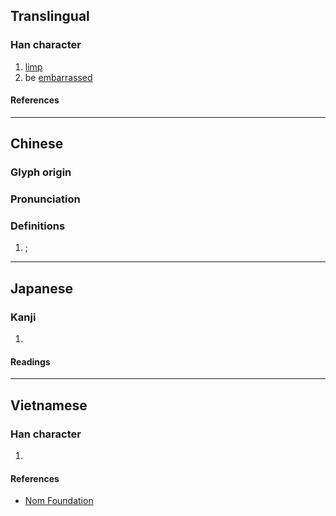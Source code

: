 {{character info}}
==Translingual==

===Han character===
{{Han char|rn=43|rad=尢|as=10|sn=13|four=|canj=KUTXC|ids=⿺尢兼}}

# [[limp]]
# be [[embarrass]]ed

====References====
{{Han ref|kx=0299.070|dkj=07604|dj=0594.220|hdz=10556.080|uh=5C32}}

----

==Chinese==
{{zh-forms|alt=魐,𡰉,凲}}

===Glyph origin===
{{Han etym}}

===Pronunciation===
{{zh-pron
|m=gān,jiān
|c=gaam3,gaam1
|mc=y
|oc=y
|cat=
}}

===Definitions===
{{zh-hanzi}}

# {{zh-original|尷|dot=}}; {{zh-only|尲尬|nocap=y}}

----

==Japanese==

===Kanji===
{{ja-kanji|grade=|rs=尢10}}

# {{rfdef|ja|sort=尢10}}

====Readings====
{{ja-readings
|on=かん, けん
}}

----

==Vietnamese==

===Han character===
{{vi-readings|rs=尢10|reading=giám}}

# {{rfdef|vi|sort=尢10}}

====References====
* [http://nomfoundation.org/common/nom_details.php?codepoint=5c32 Nom Foundation]